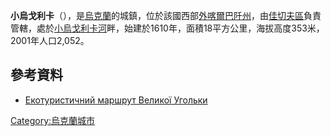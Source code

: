 {{Infobox Settlement
| name = 小烏戈利卡<br />{{lang-uk|Велика Уголька}}
| image_skyline = Welika Ugolka.JPG
| imagesize = 250px
| image_caption = 
| pushpin_map = Ukraine
| pushpin_label_position = bottom
| subdivision_type = 國家
| subdivision_name = {{UKR}}
| subdivision_type1 = [[烏克蘭行政區劃|州]]
| elevation_m = 
| elevation_ft = 
| area_total_km2 = 18
| population_as_of = 2001年
| population_total = 2052
| population_density_km2 = auto
| timezone = 
| utc_offset = 
| timezone_DST = 
| utc_offset_DST = 
| latd = 48
| latm = 11
| lats = 45
| latNS = N
| longd = 23
| longm = 39
| longs = 17
| longEW = E
}}
'''小烏戈利卡'''（{{lang-uk|Велика Уголька}}），是[[烏克蘭|烏克蘭]]的城鎮，位於該國西部[[外喀爾巴阡州|外喀爾巴阡州]]，由[[佳切夫區|佳切夫區]]負責管轄，處於[[小烏戈利卡河|小烏戈利卡河]]畔，始建於1610年，面積18平方公里，海拔高度353米，2001年人口2,052。

{{coord|48|11|45|N|23|39|17|E|scale:30000|display=title}}

==參考資料==
* [http://cbr.nature.org.ua/marshrut/uhl2.htm Екотуристичний маршрут Великої Угольки] {{Wayback|url=http://cbr.nature.org.ua/marshrut/uhl2.htm |date=20160304104336 }}

{{Ukraine-geo-stub}}
[[Category:烏克蘭城市|Category:烏克蘭城市]]
